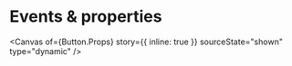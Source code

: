 
<Meta of={Button} name="Events & properties" />

# Events & properties

<Canvas
  of={Button.Props}
  story={{ inline: true }}
  sourceState="shown"
  type="dynamic"
/>

<Controls of={Button.Props} sort="requiredFirst" />
